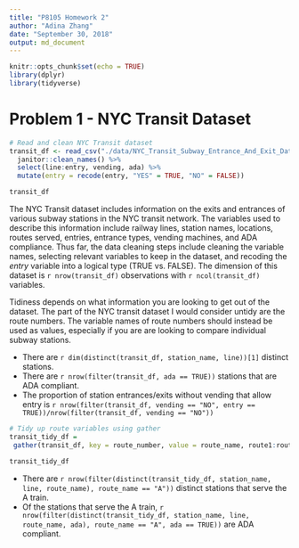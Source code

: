 ```yaml
---
title: "P8105 Homework 2"
author: "Adina Zhang"
date: "September 30, 2018"
output: md_document
---
```


```r
knitr::opts_chunk$set(echo = TRUE)
library(dplyr)
library(tidyverse)
```

# Problem 1 - NYC Transit Dataset

```r
# Read and clean NYC Transit dataset
transit_df <- read_csv("./data/NYC_Transit_Subway_Entrance_And_Exit_Data.csv") %>% 
  janitor::clean_names() %>% 
  select(line:entry, vending, ada) %>% 
  mutate(entry = recode(entry, "YES" = TRUE, "NO" = FALSE))

transit_df
```

The NYC Transit dataset includes information on the exits and entrances of various subway stations in the NYC transit network. The variables used to describe this information include railway lines, station names, locations, routes served, entries, entrance types, vending machines, and ADA compliance. Thus far, the data cleaning steps include cleaning the variable names, selecting relevant variables to keep in the dataset, and recoding the *entry* variable into a logical type (TRUE vs. FALSE). The dimension of this dataset is `r nrow(transit_df)` observations with `r ncol(transit_df)` variables.  
  
Tidiness depends on what information you are looking to get out of the dataset. The part of the NYC transit dataset I would consider untidy are the route numbers. The variable names of route numbers should instead be used as values, especially if you are are looking to compare individual subway stations. 

* There are `r dim(distinct(transit_df, station_name, line))[1]` distinct stations.  
* There are `r nrow(filter(transit_df, ada == TRUE))` stations that are ADA compliant.  
* The proportion of station entrances/exits without vending that allow entry is `r nrow(filter(transit_df, vending == "NO", entry == TRUE))/nrow(filter(transit_df, vending == "NO"))`

```r
# Tidy up route variables using gather
transit_tidy_df = 
 gather(transit_df, key = route_number, value = route_name, route1:route11)

transit_tidy_df
```

* There are `r nrow(filter(distinct(transit_tidy_df, station_name, line, route_name), route_name == "A"))` distinct stations that serve the A train.
* Of the stations that serve the A train, `r nrow(filter(distinct(transit_tidy_df, station_name, line, route_name, ada), route_name == "A", ada == TRUE))` are ADA compliant.
